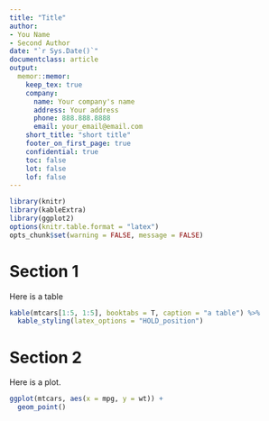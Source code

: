 ```yaml
---
title: "Title"
author: 
- You Name
- Second Author
date: "`r Sys.Date()`"
documentclass: article
output: 
  memor::memor:
    keep_tex: true
    company: 
      name: Your company's name
      address: Your address
      phone: 888.888.8888
      email: your_email@email.com
    short_title: "short title"
    footer_on_first_page: true
    confidential: true
    toc: false
    lot: false
    lof: false
---
```


```r
library(knitr)
library(kableExtra)
library(ggplot2)
options(knitr.table.format = "latex")
opts_chunk$set(warning = FALSE, message = FALSE)
```

# Section 1
Here is a table

```r
kable(mtcars[1:5, 1:5], booktabs = T, caption = "a table") %>%
  kable_styling(latex_options = "HOLD_position")
```

\clearpage 

# Section 2
Here is a plot.

```r
ggplot(mtcars, aes(x = mpg, y = wt)) +
  geom_point()
```
